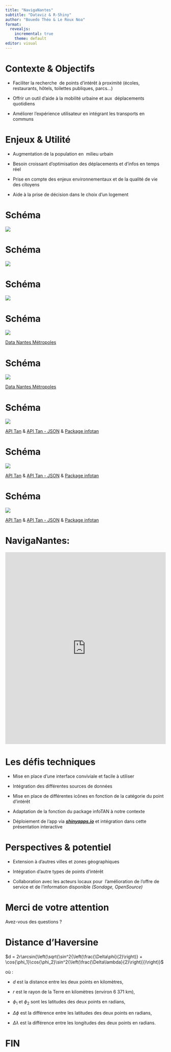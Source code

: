 ```yaml
---
title: "NavigaNantes"
subtitle: "Dataviz & R-Shiny"
author: "Bouedo Théo & Le Roux Noa"
format:
  revealjs:
    incremental: true 
    theme: default
editor: visual
---
```


# Contexte & Objectifs

-   Faciliter la recherche  de points d'intérêt à proximité (écoles, restaurants, hôtels, toilettes publiques, parcs…)

-   Offrir un outil d'aide à la mobilité urbaine et aux  déplacements quotidiens

-   Améliorer l'expérience utilisateur en intégrant les transports en communs

# Enjeux & Utilité 

-   Augmentation de la population en  milieu urbain

-   Besoin croissant d'optimisation des déplacements et d'infos en temps réel

-   Prise en compte des enjeux environnementaux et de la qualité de vie des citoyens

-   Aide à la prise de décision dans le choix d'un logement

# Schéma

![](images/diapo_gslodes-1.png)

# Schéma

![](images/diapo_gslodes-2.png)

# Schéma

![](images/diapo_gslodes-3.png)

# Schéma

![](images/diapo_gslodes-4.png)

::: footer
[Data Nantes Métropoles](https://data.nantesmetropole.fr/explore/?disjunctive.diffuseur&disjunctive.theme&disjunctive.features&disjunctive.publisher&disjunctive.gestionnaire&disjunctive.keyword&disjunctive.license&source=shared&sort=explore.popularity_score&geonav=world%2Fworld_fr%2Ffr_40_52%2Ffr_60_44%2Ffr_70_244400404&geonav-asc)
:::

# Schéma

![](images/diapo_gslodes-5.png)

::: footer
[Data Nantes Métropoles](https://data.nantesmetropole.fr/explore/?disjunctive.diffuseur&disjunctive.theme&disjunctive.features&disjunctive.publisher&disjunctive.gestionnaire&disjunctive.keyword&disjunctive.license&source=shared&sort=explore.popularity_score&geonav=world%2Fworld_fr%2Ffr_40_52%2Ffr_60_44%2Ffr_70_244400404&geonav-asc)
:::

# Schéma

![](images/diapo_gslodes-6.png)

::: footer
[API Tan](https://open.tan.fr/doc/openapi) & [API Tan - JSON](https://open.tan.fr/ewp/arrets.json) & [Package infotan](https://github.com/Bouedo/infotan)
:::

# Schéma

![](images/diapo_gslodes-7.png)

::: footer
[API Tan](https://open.tan.fr/doc/openapi) & [API Tan - JSON](https://open.tan.fr/ewp/arrets.json) & [Package infotan](https://github.com/Bouedo/infotan)
:::

# Schéma

![](images/Shiny%20Map.png)

::: footer
[API Tan](https://open.tan.fr/doc/openapi) & [API Tan - JSON](https://open.tan.fr/ewp/arrets.json) & [Package infotan](https://github.com/Bouedo/infotan)
:::

# NavigaNantes:

<iframe src="https://kp36yf-noa-l.shinyapps.io/NavigaNantes/" width="100%" height="600px" frameborder="0" scrolling="auto" allowfullscreen>

</iframe>

# Les défis techniques

-   Mise en place d'une interface conviviale et facile à utiliser

-   Intégration des différentes sources de données

-   Mise en place de différentes icônes en fonction de la catégorie du point d'intérêt

-   Adaptation de la fonction du package infoTAN à notre contexte

-   Déploiement de l'app via [***shinyapps.io***](https://www.shinyapps.io/admin/#/application/8649975) et intégration dans cette présentation interactive

# Perspectives & potentiel

-   Extension à d'autres villes et zones géographiques

-   Intégration d'autre types de points d'intérêt

-   Collaboration avec les acteurs locaux pour  l'amélioration de l'offre de service et de l'information disponible *(Sondage, OpenSource)*\

# Merci de votre attention

Avez-vous des questions ?

# Distance d'Haversine

$d = 2r\arcsin{\left(\sqrt{\sin^2{\left(\frac{\Delta\phi}{2}\right)} + \cos{\phi_1}\cos{\phi_2}\sin^2{\left(\frac{\Delta\lambda}{2}\right)}}\right)}$

où :

-   $d$ est la distance entre les deux points en kilomètres,

-   $r$ est le rayon de la Terre en kilomètres (environ 6 371 km),

-   $\phi_1$ et $\phi_2$ sont les latitudes des deux points en radians,

-   $\Delta\phi$ est la différence entre les latitudes des deux points en radians,

-   $\Delta\lambda$ est la différence entre les longitudes des deux points en radians.

# FIN
